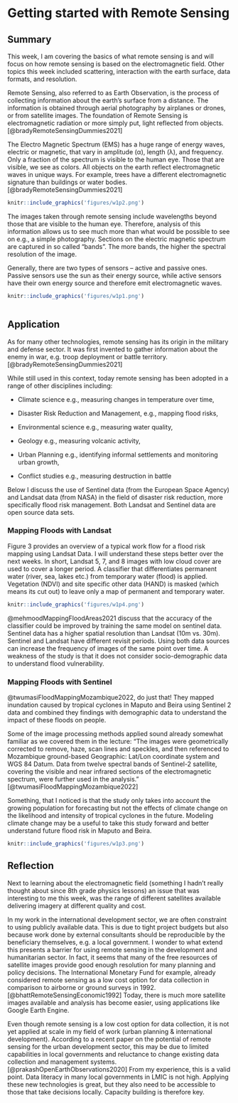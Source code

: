 # Getting started with Remote Sensing

## Summary

This week, I am covering the basics of what remote sensing is and will focus on how remote sensing is based on the electromagnetic field. Other topics this week included scattering, interaction with the earth surface, data formats, and resolution.

Remote Sensing, also referred to as Earth Observation, is the process of collecting information about the earth's surface from a distance. The information is obtained through aerial photography by airplanes or drones, or from satellite images. The foundation of Remote Sensing is electromagnetic radiation or more simply put, light reflected from objects. [@bradyRemoteSensingDummies2021]

The Electro Magnetic Spectrum (EMS) has a huge range of energy waves, electric or magnetic, that vary in amplitude (α), length (λ), and frequency. Only a fraction of the spectrum is visible to the human eye. Those that are visible, we see as colors. All objects on the earth reflect electromagnetic waves in unique ways. For example, trees have a different electromagnetic signature than buildings or water bodies. [@bradyRemoteSensingDummies2021]

```r
knitr::include_graphics('figures/w1p2.png')
```

The images taken through remote sensing include wavelengths beyond those that are visible to the human eye. Therefore, analysis of this information allows us to see much more than what would be possible to see on e.g., a simple photography. Sections on the electric magnetic spectrum are captured in so called "bands". The more bands, the higher the spectral resolution of the image.

Generally, there are two types of sensors -- active and passive ones. Passive sensors use the sun as their energy source, while active sensors have their own energy source and therefore emit electromagnetic waves.

```r
knitr::include_graphics('figures/w1p1.png')
```

```         
```

## Application

As for many other technologies, remote sensing has its origin in the military and defense sector. It was first invented to gather information about the enemy in war, e.g. troop deployment or battle territory. [@bradyRemoteSensingDummies2021]

While still used in this context, today remote sensing has been adopted in a range of other disciplines including:

-   Climate science e.g., measuring changes in temperature over time,

-   Disaster Risk Reduction and Management, e.g., mapping flood risks,

-   Environmental science e.g., measuring water quality,

-   Geology e.g., measuring volcanic activity,

-   Urban Planning e.g., identifying informal settlements and monitoring urban growth,

-   Conflict studies e.g., measuring destruction in battle

Below I discuss the use of Sentinel data (from the European Space Agency) and Landsat data (from NASA) in the field of disaster risk reduction, more specifically flood risk management. Both Landsat and Sentinel data are open source data sets.

### Mapping Floods with Landsat

Figure 3 provides an overview of a typical work flow for a flood risk mapping using Landsat Data. I will understand these steps better over the next weeks. In short, Landsat 5, 7, and 8 images with low cloud cover are used to cover a longer period. A classifier that differentiates permanent water (river, sea, lakes etc.) from temporary water (flood) is applied. Vegetation (NDVI) and site specific other data (HAND) is masked (which means its cut out) to leave only a map of permanent and temporary water.

```r
knitr::include_graphics('figures/w1p4.png')
```

@mehmoodMappingFloodAreas2021 discuss that the accuracy of the classifier could be improved by training the same model on sentinel data. Sentinel data has a higher spatial resolution than Landsat (10m vs. 30m). Sentinel and Landsat have different revisit periods. Using both data sources can increase the frequency of images of the same point over time. A weakness of the study is that it does not consider socio-demographic data to understand flood vulnerability.

### Mapping Floods with Sentinel

@twumasiFloodMappingMozambique2022, do just that! They mapped inundation caused by tropical cyclones in Maputo and Beira using Sentinel 2 data and combined they findings with demographic data to understand the impact of these floods on people.

Some of the image processing methods applied sound already somewhat familiar as we covered them in the lecture: "The images were geometrically corrected to remove, haze, scan lines and speckles, and then referenced to Mozambique ground-based Geographic: Lat/Lon coordinate system and WGS 84 Datum. Data from twelve spectral bands of Sentinel-2 satellite, covering the visible and near infrared sections of the electromagnetic spectrum, were further used in the analysis." [@twumasiFloodMappingMozambique2022]

Something, that I noticed is that the study only takes into account the growing population for forecasting but not the effects of climate change on the likelihood and intensity of tropical cyclones in the future. Modeling climate change may be a useful to take this study forward and better understand future flood risk in Maputo and Beira.

```r
knitr::include_graphics('figures/w1p3.png')
```

## Reflection

Next to learning about the electromagnetic field (something I hadn't really thought about since 8th grade physics lessons) an issue that was interesting to me this week, was the range of different satellites available delivering imagery at different quality and cost.

In my work in the international development sector, we are often constraint to using publicly available data. This is due to tight project budgets but also because work done by external consultants should be reproducible by the beneficiary themselves, e.g. a local government. I wonder to what extend this presents a barrier for using remote sensing in the development and humanitarian sector. In fact, it seems that many of the free resources of satellite images provide good enough resolution for many planning and policy decisions. The International Monetary Fund for example, already considered remote sensing as a low cost option for data collection in comparison to airborne or ground surveys in 1992. [@bhattRemoteSensingEconomic1992] Today, there is much more satellite images available and analysis has become easier, using applications like Google Earth Engine.

Even though remote sensing is a low cost option for data collection, it is not yet applied at scale in my field of work (urban planning & international development). According to a recent paper on the potential of remote sensing for the urban development sector, this may be due to limited capabilities in local governments and reluctance to change existing data collection and management systems. [@prakashOpenEarthObservations2020] From my experience, this is a valid point. Data literacy in many local governments in LMIC is not high. Applying these new technologies is great, but they also need to be accessible to those that take decisions locally. Capacity building is therefore key.
